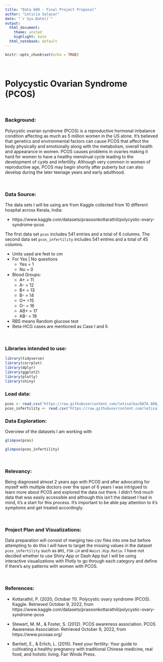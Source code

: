 ```yaml
---
title: "Data 608 - Final Project Proposal"
author: "Leticia Salazar"
date: "`r Sys.Date()`"
output:
  html_document:
    theme: united
    highlight: kate
  html_notebook: default
---
```


```r
knitr::opts_chunk$set(echo = TRUE)
```

$~$

# Polycystic Ovarian Syndrome (PCOS)

$~$

### Background: 

Polycystic ovarian syndrome (PCOS) is a reproductive hormonal imbalance condition affecting as much as 5 million women in the US alone. It's believed that genetics and environmental factors can cause PCOS that affect the body physically and emotionally along with the metabolism, overall health and appearance in women. PCOS causes problems in ovaries making it hard for women to have a healthy menstrual cycle leading to the development of cysts and infertility. Although very common in women of reproductive age, PCOS may begin shortly after puberty but can also develop during the later teenage years and early adulthood.

$~$

### Data Source:

The data sets I will be using are from Kaggle collected from 10 different hospital across Kerala, India:

* https://www.kaggle.com/datasets/prasoonkottarathil/polycystic-ovary-syndrome-pcos

The first data set `pcos` includes 541 entries and a total of 6 columns. The second data set `pcos_infertility` includes 541 entires and a total of 45 columns.

* Units used are feet to cm
* For Yes | No questions
  * Yes = 1
  * No = 0
  
* Blood Groups:
  * A+ = 11
  * A- = 12
  * B+ = 13
  * B- = 14
  * O+ =15
  * O- = 16
  * AB+ = 17
  * AB- = 18
  
* RBS means Random glucose test
* Beta-HCG cases are mentioned as Case I and II.


$~$

### Libraries intended to use:

```r
library(tidyverse)
library(corrplot)
library(dplyr)
library(ggplot2)
library(plotly)
library(shiny)
```


### Load data:

```r
pcos <- read.csv("https://raw.githubusercontent.com/letisalba/DATA_608/master/Final%20Project/csv/PCOS_infertility.csv")
pcos_infertility <- read.csv("https://raw.githubusercontent.com/letisalba/DATA_608/master/Final%20Project/csv/PCOSData_without_infertility.csv")
```


### Data Exploration:

Overview of the datasets I am working with
```r
glimpse(pcos)
```

```r
glimpse(pcos_infertility)
```

$~$

### Relevancy: 

Being diagnosed almost 2 years ago with PCOS and after advocating for myself with multiple doctors over the span of 6 years I was intrigued to learn more about PCOS and explored the data out there. I didn't find much data that was easily accessible and although this isn't the dataset I had in mind, it's a start for this process. It's important to be able pay attention to it's symptoms and get treated accordingly. 

$~$

### Project Plan and Visualizations:

Data preparation will consist of merging two csv files into one but before attempting to do this I will have to target the missing values in the dataset `pcos_infertility` such as `BMI`, `FSH.LH` and `Waist.Hip.Ratio`. I have not decided whether to use Shiny App or Dash App but I will be using interactive visualizations with Plotly to go through each category and define if there's any patterns with women with PCOS.


$~$

### References:
* Kottarathil, P. (2020, October 11). Polycystic ovary syndrome (PCOS). Kaggle. Retrieved October 9, 2022, from https://www.kaggle.com/datasets/prasoonkottarathil/polycystic-ovary-syndrome-pcos 

* Stewart, M. M., &amp; Foster, S. (2012). PCOS awareness association. PCOS Awareness Association. Retrieved October 9, 2022, from https://www.pcosaa.org/ 

* Bartlett, E., &amp; Erlich, L. (2015). Feed your fertility: Your guide to cultivating a healthy pregnancy with traditional Chinese medicine, real food, and holistic living. Fair Winds Press. 